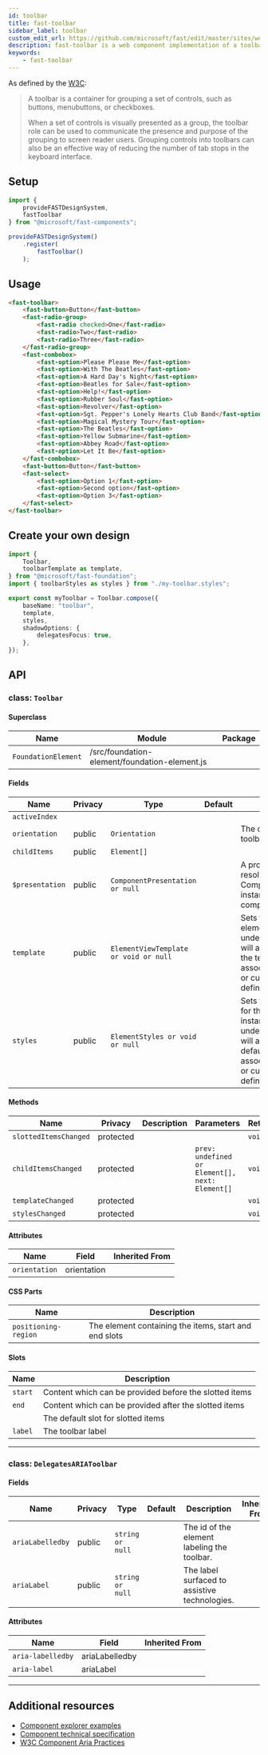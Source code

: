```yaml
---
id: toolbar
title: fast-toolbar
sidebar_label: toolbar
custom_edit_url: https://github.com/microsoft/fast/edit/master/sites/website/versioned_docs/version-legacy/components/fast-toolbar.mdx
description: fast-toolbar is a web component implementation of a toolbar.
keywords:
    - fast-toolbar
---
```


As defined by the [W3C](https://w3c.github.io/aria-practices/#toolbar):

> A toolbar is a container for grouping a set of controls, such as buttons, menubuttons, or checkboxes.
>
> When a set of controls is visually presented as a group, the toolbar role can be used to communicate the presence and purpose of the grouping to screen reader users. Grouping controls into toolbars can also be an effective way of reducing the number of tab stops in the keyboard interface.

## Setup

```ts
import {
    provideFASTDesignSystem,
    fastToolbar
} from "@microsoft/fast-components";

provideFASTDesignSystem()
    .register(
        fastToolbar()
    );
```

## Usage

```html live
<fast-toolbar>
    <fast-button>Button</fast-button>
    <fast-radio-group>
        <fast-radio checked>One</fast-radio>
        <fast-radio>Two</fast-radio>
        <fast-radio>Three</fast-radio>
    </fast-radio-group>
    <fast-combobox>
        <fast-option>Please Please Me</fast-option>
        <fast-option>With The Beatles</fast-option>
        <fast-option>A Hard Day's Night</fast-option>
        <fast-option>Beatles for Sale</fast-option>
        <fast-option>Help!</fast-option>
        <fast-option>Rubber Soul</fast-option>
        <fast-option>Revolver</fast-option>
        <fast-option>Sgt. Pepper's Lonely Hearts Club Band</fast-option>
        <fast-option>Magical Mystery Tour</fast-option>
        <fast-option>The Beatles</fast-option>
        <fast-option>Yellow Submarine</fast-option>
        <fast-option>Abbey Road</fast-option>
        <fast-option>Let It Be</fast-option>
    </fast-combobox>
    <fast-button>Button</fast-button>
    <fast-select>
        <fast-option>Option 1</fast-option>
        <fast-option>Second option</fast-option>
        <fast-option>Option 3</fast-option>
    </fast-select>
</fast-toolbar>
```

## Create your own design

```ts
import {
    Toolbar,
    toolbarTemplate as template,
} from "@microsoft/fast-foundation";
import { toolbarStyles as styles } from "./my-toolbar.styles";

export const myToolbar = Toolbar.compose({
    baseName: "toolbar",
    template,
    styles,
    shadowOptions: {
        delegatesFocus: true,
    },
});
```

## API



### class: `Toolbar`

#### Superclass

| Name                | Module                                        | Package |
| ------------------- | --------------------------------------------- | ------- |
| `FoundationElement` | /src/foundation-element/foundation-element.js |         |

#### Fields

| Name            | Privacy | Type                                  | Default | Description                                                                                                                                                                         | Inherited From    |
| --------------- | ------- | ------------------------------------- | ------- | ----------------------------------------------------------------------------------------------------------------------------------------------------------------------------------- | ----------------- |
| `activeIndex`   |         |                                       |         |                                                                                                                                                                                     |                   |
| `orientation`   | public  | `Orientation`                         |         | The orientation of the toolbar.                                                                                                                                                     |                   |
| `childItems`    | public  | `Element[]`                           |         |                                                                                                                                                                                     |                   |
| `$presentation` | public  | `ComponentPresentation or null`       |         | A property which resolves the ComponentPresentation instance for the current component.                                                                                             | FoundationElement |
| `template`      | public  | `ElementViewTemplate or void or null` |         | Sets the template of the element instance. When undefined, the element will attempt to resolve the template from the associated presentation or custom element definition.          | FoundationElement |
| `styles`        | public  | `ElementStyles or void or null`       |         | Sets the default styles for the element instance. When undefined, the element will attempt to resolve default styles from the associated presentation or custom element definition. | FoundationElement |

#### Methods

| Name                  | Privacy   | Description | Parameters                                      | Return | Inherited From    |
| --------------------- | --------- | ----------- | ----------------------------------------------- | ------ | ----------------- |
| `slottedItemsChanged` | protected |             |                                                 | `void` |                   |
| `childItemsChanged`   | protected |             | `prev: undefined or Element[], next: Element[]` | `void` |                   |
| `templateChanged`     | protected |             |                                                 | `void` | FoundationElement |
| `stylesChanged`       | protected |             |                                                 | `void` | FoundationElement |

#### Attributes

| Name          | Field       | Inherited From |
| ------------- | ----------- | -------------- |
| `orientation` | orientation |                |

#### CSS Parts

| Name                 | Description                                           |
| -------------------- | ----------------------------------------------------- |
| `positioning-region` | The element containing the items, start and end slots |

#### Slots

| Name    | Description                                            |
| ------- | ------------------------------------------------------ |
| `start` | Content which can be provided before the slotted items |
| `end`   | Content which can be provided after the slotted items  |
|         | The default slot for slotted items                     |
| `label` | The toolbar label                                      |

<hr/>

### class: `DelegatesARIAToolbar`

#### Fields

| Name             | Privacy | Type             | Default | Description                                   | Inherited From |
| ---------------- | ------- | ---------------- | ------- | --------------------------------------------- | -------------- |
| `ariaLabelledby` | public  | `string or null` |         | The id of the element labeling the toolbar.   |                |
| `ariaLabel`      | public  | `string or null` |         | The label surfaced to assistive technologies. |                |

#### Attributes

| Name              | Field          | Inherited From |
| ----------------- | -------------- | -------------- |
| `aria-labelledby` | ariaLabelledby |                |
| `aria-label`      | ariaLabel      |                |

<hr/>


## Additional resources

* [Component explorer examples](https://explore.fast.design/components/fast-toolbar)
* [Component technical specification](https://github.com/microsoft/fast/blob/master/packages/web-components/fast-foundation/src/toolbar/toolbar.spec.md)
* [W3C Component Aria Practices](https://w3c.github.io/aria-practices/#toolbar)
